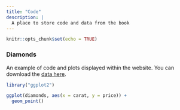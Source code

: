 ```yaml
---
title: "Code"
description: |
  A place to store code and data from the book
---
```


```r
knitr::opts_chunk$set(echo = TRUE)
```

### Diamonds

An example of code and plots displayed within the website.
You can download the [data here]("https://github.com/StatsRhian/covid-by-numbers.github.io/data/diamonds.csv").

```r
library("ggplot2")

ggplot(diamonds, aes(x = carat, y = price)) +
  geom_point()
```
